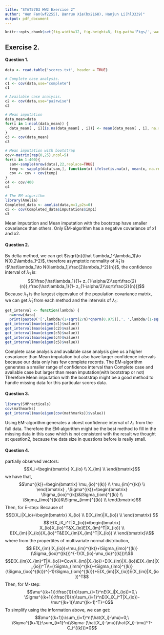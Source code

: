 ```yaml
---
title: "STAT5703 HW2 Exercise 2"
author: "Wen Fan(wf2255), Banruo Xie(bx2168), Hanjun Li(hl3339)"
output: pdf_document
---
```


```r
knitr::opts_chunk$set(fig.width=12, fig.height=8, fig.path='Figs/', warning=FALSE, message=FALSE)
```

## Exercise 2.
#### Question 1.
```r
data <- read.table('scores.txt', header = TRUE)
```

```r
# Complete case analysis.
c1 <- cov(data,use="complete")
c1
```

```r
# Available case analysis.
c2 <- cov(data,use="pairwise")
c2
```

```r
# Mean imputation
data_mean=data
for(i in 1:ncol(data_mean)) {
  data_mean[ , i][is.na(data_mean[ , i])] <- mean(data_mean[ , i], na.rm = TRUE)
}
c3 <- cov(data_mean)
c3
```

```r
# Mean imputation with bootstrap
cov<-matrix(rep(0,25),ncol=5)
for(i in 1:400){
  sam<-sample(nrow(data),22,replace=TRUE)
  temp <- sapply(data[sam,], function(x) ifelse(is.na(x), mean(x, na.rm = TRUE), x))
  cov <- cov + cov(temp)
}
c4 <- cov/400
c4
```

```r
# The EM-algorithm
library(Amelia)
Completed_data <- amelia(data,m=1,p2s=0)
c5 <- cov(Completed_data$imputations$imp1)
c5
```
Mean imputation and  Mean imputation with the bootstrap have smaller covariance than others. Only EM-algorithm has a negative covariance of x1 and x2.

#### Question 2.
By delta method, we can get $\sqrt{n}(\hat \lambda_1-\lambda_1)\to N(0,2\lambda_1^2)$, therefore asymptotic normality of $\hat\lambda_1$ is :$\hat\lambda_1\to N(\lambda_1,\frac{2\lambda_1^2}{n})$, the confidence interval of $\lambda_1$ is:
$$[\frac{\hat\lambda_1}{1+ z_{1-\alpha/2}\sqrt\frac{2}{n}},\frac{\hat\lambda_1}{1- z_{1-\alpha/2}\sqrt\frac{2}{n}}]$$
Because $\lambda_1$ is the largest eigenvalue of the population covariance matrix, we can get $\hat\lambda_1$ from each method and the intervals of $\lambda_1$:
```r
get_interval <- function(lambda) {
  n=nrow(data)
  print(paste0('[',lambda/(1+sqrt(2/n)*qnorm(0.975)),', ',lambda/(1-sqrt(2/n)*qnorm(0.975)),']'))}
get_interval(max(eigen(c1)$value))
get_interval(max(eigen(c2)$value))
get_interval(max(eigen(c3)$value))
get_interval(max(eigen(c4)$value))
get_interval(max(eigen(c5)$value))
```
Complete case analysis and available case analysis give us a higher covariance than Mean imputation but also have larger confidence intervals because our data only has few complete records.
The EM-algorithm generates a smaller range of confidence interval than Complete case  and available case but larger than mean imputation(with bootstrap or not) 
Therefore Mean imputation with the bootstrap might be a good method to handle missing data for this particular scores data.

#### Question 3.
```r
library(SMPracticals)
cov(mathmarks)
get_interval(max(eigen(cov(mathmarks))$value))
```
Using EM-algorithm generates a cloest confidence interval of $\lambda_1$ from the full data. Therefore the EM-algorithm might be the best method to fill in the missing data in this case which is not consistent with the result we thought at question2, because the data size in questions before is really small.

#### Question 4.

partially observed vectors:
$$X_i=\begin{bmatrix}
X_{io} \\
X_{im} \\
\end{bmatrix}$$
we have that, 
$$\mu^{(k)}=\begin{bmatrix}
\mu_{io}^{(k)} \\
\mu_{im}^{(k)} \\
\end{bmatrix}
,
\Sigma^{(k)}=\begin{bmatrix}
\Sigma_{ioo}^{(k)}&\Sigma_{iom}^{(k)} \\
\Sigma_{imo}^{(k)}&\Sigma_{imm}^{(k)} \\
\end{bmatrix}$$
Then, for E-step:
Because of
$$E(X_i|X_io)=\begin{bmatrix}
X_{io} \\
E(X_{im}|X_{io}) \\
\end{bmatrix}
$$
$$
E(X_iX_i^T|X_{io})=\begin{bmatrix}
X_{io}X_{io}^T&X_{io}E(X_{im}^T|X_{io}) \\
E(X_{im}|X_{io})X_{io}^T&E(X_{im}X_{im}^T|X_{io}) \\
\end{bmatrix}\\$$
where from the propertites of multivariate normal distribution,
$$
E(X_{im}|X_{io})=\mu_{im}^{(k)}+\Sigma_{imo}^{(k)}(\Sigma_{ioo}^{(k)})^{-1}(X_{io}-\mu_{io}^{(k)})\\$$
$$E(X_{im}X_{im}^T|X_{io})=Cov(X_{im}|X_{io})+E(X_{im}|X_{io})E(X_{im}|X_{io})^T\\=(\Sigma_{imm}^{(k)}-\Sigma_{imo}^{(k)}(\Sigma_{ioo}^{(k)})^{-1}\Sigma_{iom}^{(k)})+E(X_{im}|X_{io})E(X_{im}|X_{io})^T$$
Then, for M-step:
$$\mu^{(k+1)}:\frac{1}{n}\sum_{i=1}^nE(X_i|X_{io})=0,\ 
\Sigma^{(k+1)}:\frac{1}{n}\sum_{i=1}^nE(X_iX_i^T|X_{io})-\mu^{(k+1)}\mu^{(k+1)^T}=0$$
To simplify using the information above, we can get:
$$\mu^{(k+1)}:\sum_{i=1}^n(\hat{X_i}-\mu)=0,\ 
\Sigma^{(k+1)}:\sum_{i=1}^n(\Sigma-(\hat{X_i}-\mu)(\hat{X_i}-\mu)^T-C_i^{(k)})=0$$

